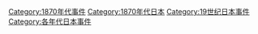 [[Category:1870年代事件|Category:1870年代事件]]
[[Category:1870年代日本|Category:1870年代日本]]
[[Category:19世纪日本事件|Category:19世纪日本事件]]
[[Category:各年代日本事件|Category:各年代日本事件]]